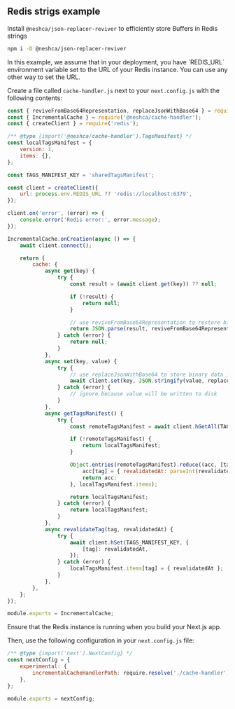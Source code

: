 
## Redis strigs example

Install `@neshca/json-replacer-reviver` to efficiently store Buffers in Redis strings

```sh npm2yarn copy
npm i -D @neshca/json-replacer-reviver
```

<Callout type="info">
    In this example, we assume that in your deployment, you have `REDIS_URL` environment variable set to the URL of your
    Redis instance. You can use any other way to set the URL.
</Callout>

Create a file called `cache-handler.js` next to your `next.config.js` with the following contents:

```js filename="cache-handler.js" copy
const { reviveFromBase64Representation, replaceJsonWithBase64 } = require('@neshca/json-replacer-reviver');
const { IncrementalCache } = require('@neshca/cache-handler');
const { createClient } = require('redis');

/** @type {import('@neshca/cache-handler').TagsManifest} */
const localTagsManifest = {
    version: 1,
    items: {},
};

const TAGS_MANIFEST_KEY = 'sharedTagsManifest';

const client = createClient({
    url: process.env.REDIS_URL ?? 'redis://localhost:6379',
});

client.on('error', (error) => {
    console.error('Redis error:', error.message);
});

IncrementalCache.onCreation(async () => {
    await client.connect();

    return {
        cache: {
            async get(key) {
                try {
                    const result = (await client.get(key)) ?? null;

                    if (!result) {
                        return null;
                    }

                    // use reviveFromBase64Representation to restore binary data from Base64
                    return JSON.parse(result, reviveFromBase64Representation);
                } catch (error) {
                    return null;
                }
            },
            async set(key, value) {
                try {
                    // use replaceJsonWithBase64 to store binary data in Base64 and save space
                    await client.set(key, JSON.stringify(value, replaceJsonWithBase64));
                } catch (error) {
                    // ignore because value will be written to disk
                }
            },
            async getTagsManifest() {
                try {
                    const remoteTagsManifest = await client.hGetAll(TAGS_MANIFEST_KEY);

                    if (!remoteTagsManifest) {
                        return localTagsManifest;
                    }

                    Object.entries(remoteTagsManifest).reduce((acc, [tag, revalidatedAt]) => {
                        acc[tag] = { revalidatedAt: parseInt(revalidatedAt ?? '0', 10) };
                        return acc;
                    }, localTagsManifest.items);

                    return localTagsManifest;
                } catch (error) {
                    return localTagsManifest;
                }
            },
            async revalidateTag(tag, revalidatedAt) {
                try {
                    await client.hSet(TAGS_MANIFEST_KEY, {
                        [tag]: revalidatedAt,
                    });
                } catch (error) {
                    localTagsManifest.items[tag] = { revalidatedAt };
                }
            },
        },
    };
});

module.exports = IncrementalCache;
```

<Callout type="info">Ensure that the Redis instance is running when you build your Next.js app.</Callout>

Then, use the following configuration in your `next.config.js` file:

```js filename="next.config.js" copy
/** @type {import('next').NextConfig} */
const nextConfig = {
    experimental: {
        incrementalCacheHandlerPath: require.resolve('./cache-handler'), // path to the cache handler file you created
    },
};

module.exports = nextConfig;
```
